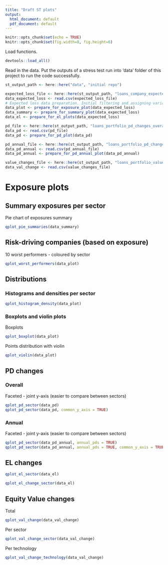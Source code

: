 ```yaml
---
title: "Draft ST plots"
output:
  html_document: default
  pdf_document: default
---
```


```r
knitr::opts_chunk$set(echo = TRUE)
knitr::opts_chunk$set(fig.width=8, fig.height=6) 
```

Load functions.

```r
devtools::load_all()
```

Read in the data. Put the outputs of a stress test run into 'data' folder of this project to run the code successfully.

```r
st_output_path <- here::here("data", "initial repo")

expected_loss_file <- here::here(st_output_path, "loans_company_expected_loss_standard.csv")
data_expected_loss <- read.csv(expected_loss_file)
# Expected loss data preparation. Initial filtering and assigning variables to plot. The values are turned into millions.
data_plot <- prepare_for_exposure_plot(data_expected_loss)
data_summary <- prepare_for_summary_plot(data_expected_loss)
data_el <- prepare_for_el_plots(data_expected_loss)

pd_file <- here::here(st_output_path, "loans_portfolio_pd_changes_overall_standard.csv")
data_pd <- read.csv(pd_file)
data_pd <- prepare_for_pd_plot(data_pd)

pd_annual_file <- here::here(st_output_path, "loans_portfolio_pd_changes_annual_standard.csv")
data_pd_annual <- read.csv(pd_annual_file)
data_pd_annual <- prepare_for_pd_annual_plot(data_pd_annual) 

value_changes_file <- here::here(st_output_path, "loans_portfolio_value_changes_standard.csv")
data_val_change <- read.csv(value_changes_file)
```

# Exposure plots

## Summary exposures per sector

Pie chart of exposures summary

```r
qplot_pie_summaries(data_summary)
```

## Risk-driving companies (based on exposure)

10 worst performers - coloured by sector

```r
qplot_worst_performers(data_plot)
```

## Distributions

### Histograms and densities per sector

```r
qplot_histogram_density(data_plot) 
```


### Boxplots and violin plots

Boxplots

```r
qplot_boxplot(data_plot)
```

Points distribution with violin

```r
qplot_violin(data_plot)
```

## PD changes

### Overall

Faceted - joint y-axis (easier to compare between sectors)

```r
qplot_pd_sector(data_pd)
qplot_pd_sector(data_pd, common_y_axis = TRUE)
```

### Annual

Faceted - joint y-axis (easier to compare between sectors)

```r
qplot_pd_sector(data_pd_annual, annual_pds = TRUE)
qplot_pd_sector(data_pd_annual, annual_pds = TRUE, common_y_axis = TRUE)
```


## EL changes

```r
qplot_el_sector(data_el)
```
```r
qplot_el_change_sector(data_el)
```

## Equity Value changes

Total

```r
qplot_val_change(data_val_change)
```

Per sector

```r
qplot_val_change_sector(data_val_change)
```

Per technology

```r
qplot_val_change_technology(data_val_change)
```
